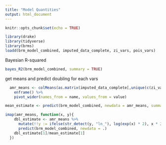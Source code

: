 ```yaml
---
title: "Model Quantities"
output: html_document
---
```


```r
knitr::opts_chunk$set(echo = TRUE)
```

```r
library(drake)
library(tidyverse)
library(brms)
loadd(brm_model_combined, imputed_data_complete, zi_vars, pois_vars)
```

Bayesian R-squared
```r
bayes_R2(brm_model_combined, summary = TRUE)
```

get means and predict doubling for each vars
```r
  amr_means <- colMeans(as.matrix(imputed_data_complete[,unique(c(zi_vars, pois_vars))])) %>%
    enframe() %>%
    pivot_wider(names_from = name, values_from = value)

mean_estimate <- predict(brm_model_combined, newdata = amr_means, summary = TRUE)

imap(amr_means, function(x, y){
    dbl_estimate <- amr_means %>%
      mutate(!!y := ifelse(str_detect(y, "ln_"), log(exp(x) * 2), x * 2)) %>%
      predict(brm_model_combined, newdata = .)
    dbl_estimate[1]/mean_estimate[1]
  })
  
```

